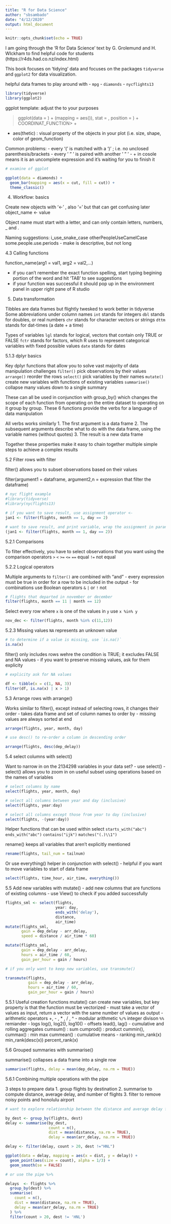 ```yaml
---
title: "R for Data Science"
author: "sbsambado"
date: "4/12/2020"
output: html_document
---
```


```r
knitr::opts_chunk$set(echo = TRUE)
```

I am going through the 'R for Data Science' text by G. Grolemund and H. WIckham to find helpful code for students (https://r4ds.had.co.nz/index.html)

This book focuses on 'tidying' data and focuses on the packages `tidyverse` and `ggplot2` for data visualization.

helpful data frames to play around with 
- `mpg`
- `diamonds` 
- `nycflights13`
```r
library(tidyverse)
library(ggplot2)

```


ggplot template: adjust the <arguments> to your purposes

> ggplot(data = <DATA>) +
> <GEOM_FUNCTION>(mapping = aes(<MAPPING>)),
> stat = <STAT>,
> position = <POSITION>) +
> COORDINAT_FUNCTION> +
> <FACET_FUNCTION>

- aes(thetic) : visual property of the objects in your plot (i.e. size, shape, color of geom_function)

Common problems:
- every '(' is matched with a ')' ; i.e. no unclosed parenthesis/brackets
- every ' " ' is paired with another ' " '
- + in cosole means it is an uncomplete expression and it's waiting for you to finish it

```r
# examine of ggplot

ggplot(data = diamonds) + 
  geom_bar(mapping = aes(x = cut, fill = cut)) +
  theme_classic()
```

4. Workflow: basics

Create new objects with '<-' , also '=' but that can get confusing later
object_name <- value

Object name must start with a letter, and can only contain letters, numbers, _ and .

Naming suggestions:
  i_use_snake_case
  otherPeopleUseCamelCase
  some.people.use.periods
- make is descriptive, but not long

4.3 Calling functions

function_name(arg1 = val1, arg2 = val2,...)

- if you can't remember the exact function spelling, start typing begining portion of the word and hit 'TAB' to see suggestions 
- if your function was successful it should pop up in the environment panel in upper right pane of R studio

5. Data transformation

Tibbles are data frames but flightly twesked to work better in tidyverse
Some abbreviations under column names
`int` stands for integers
`dbl` stands for doubles, or real numbers
`chr` stands for character vectors or strings
`dttm` stands for dat-times (a date + a time)

Types of variables
`lgl` stands for logical, vectors that contain only TRUE or FALSE
`fctr` stands for factors, which R uses to represent categorical variables with fixed possible values
`date` stands for dates


5.1.3 dplyr basics

Key dplyr functions that allow you to solve vast majority of data manipulation challenges
`filter()` pick observations by their values
`arrange()` reorder the rows
`select()` pick variables by their names
`mutate()` create new variables with functions of existing variables
`summarise()` collapse many values down to a single summary

These can all be used in conjunction with group_by() which changes the scope of each function from operating on the entire dataset to operating on it group by group. These 6 functions provide the verbs for a language of data manipulation

All verbs works similarly
  1. The first argument is a data frame
  2. The subsequent arguments describe what to do with the data frame, using the variable names (without quotes)
  3. The result is a new data frame
  
Together these properties make it easy to chain together multiple simple steps to achieve a complex results

5.2 Filter rows with filter

filter() allows you to subset observations based on their values

filter(argument1 = dataframe, argument2,n = expression that filter the dataframe)
```r
# nyc flight example
#library(tidyverse)
#library(nycflights13)

# if you want to save result, use assignment operator <-
jan1 <- filter(flights, month == 1, day == 2)

# want to save result, and print variable, wrap the assignment in parantheses
(jan1 <- filter(flights, month == 1, day == 2))
```

5.2.1 Comparisons

To filter effectively, you have to select observations that you want using the comparison operators
`>`
`<`
`>=`
`<=`
`==` equal
`!=` not equal

5.2.2 Logical operators

Multiple arguments to `filter()` are combined with "and" 
- every expression must be true in order for a row to be included in the output
- for combinations use Boolean operators
  `&`
  `|` or
  `!` not
```r
# flights that departed in november or december
filter(flights, month == 11 | month == 12)
```
Select every row where `x` is one of the values in `y` use ` x %in% y `
```r
nov_dec <- filter(flights, month %in% c(11,12))
```

5.2.3 Missing values
`NA` represents an unknown value
```r
# to determine if a value is missing, use `is.na()`
is.na(x)
```

filter() only includes rows wehre the condition is TRUE; it excludes FALSE and NA values
- if you want to preserve missing values, ask for them explicity
```r
# explicity ask for NA values

df <- tibble(x = c(1, NA, 3))
filter(df, is.na(x) | x > 1)
```

5.3 Arrange rows with arrange()

Works similar to filter(), except instead of selecting rows, it changes their order
- takes data frame and set of column names to order by
- missing values are always sorted at end

```r
arrange(flights, year, month, day)

# use desc() to re-order a column in descending order 

arrange(flights, desc(dep_delay))
```

5.4 select columns with select()

Want to narrow in on the 2134298 variables in your data set?
- use select()
- select() allows you to zoom in on useful subset using operations based on the names of variables
```r
# select columns by name
select(flights, year, month, day)

# select all columns between year and day (inclusive)
select(flights, year:day)

# select all columns except those from year to day (inclusive)
select(flights, -(year:day))
```

Helper functions that can be used within select
`starts_with("abc")`
`ends_with("abc")`
`contains("ijk")`
`matches("(.)\\1")`

rename() keeps all variables that aren't explicitly mentioned
```r
rename(flights, tail_num = tailnum)
```
Or use everything() helper in conjunction with select()
- helpful if you want to move variables to start of data frame
```r
select(flights, time_hour, air_time, everything())
```

5.5 Add new variables with mutate()
- add new columns that are functions of existing columns
- use View() to check if you added successfully

```r
flights_sml <- select(flights,
                      year: day,
                      ends_with('delay'),
                      distance, 
                      air_time)
mutate(flights_sml, 
       gain = dep_delay - arr_delay,
       speed = distance / air_time * 60)

mutate(flights_sml,
       gain = dep_delay - arr_delay,
       hours = air_time / 60,
       gain_per_hour = gain / hours)

# if you only want to keep new variables, use transmute()

transmute(flights, 
          gain = dep_delay - arr_delay,
          hours = air_time / 60,
          gain_per_hour = gain / hours)
```

5.5.1 Useful creation functions
mutate() can create new variables, but key property is that the function must be vectorized
- must take a vector of values as input, return a vector with the same number of values as output
  - arithmetic operators
      +, - , * , / , ^
  - modular arithmetic
    `%/%` integer divison 
    `%%` remiander
  - logs
    log(), log2(), log10()
  - offsets
    lead(), lag()
  - cumulative and rolling aggregates
    cumsum() : sum
    cumprod() : product
    cummin(), cummax() : min max
    cummean() : cumulative means
  - ranking
    min_rank(x)
    min_rank(desc(x))
    percent_rank(x)
    
    
5.6 Grouped summaries with summarise()

summarise() collapses a data frame into a single row
```r
summarise(flights, delay = mean(dep_delay, na.rm = TRUE))
```

5.6.1 Combining multiple operations with the pipe

3 steps to prepare data
  1. group flights by destination
  2. summarise to compute distance, average delay, and number of flights
  3. filter to remove noisy points and honolulu airport
```r
# want to explore relationship between the distance and average delay for each location

by_dest <- group_by(flights, dest)
delay <- summarise(by_dest,
                   count = n(),
                   dist = mean(distance, na.rm = TRUE),
                   delay = mean(arr_delay, na.rm = TRUE))

delay <- filter(delay, count > 20, dest !="HNL")

ggplot(data = delay, mapping = aes(x = dist, y = delay)) +
  geom_point(aes(size = count), alpha = 1/3) +
  geom_smooth(se = FALSE)

# or use the pipe %>%

delays  <- flights %>%
  group_by(dest) %>%
  summarise(
    count = n(),
    dist = mean(distance, na.rm = TRUE),
    delay = mean(arr_delay, na.rm = TRUE)
  ) %>%
  filter(count > 20, dest != 'HNL')
```

